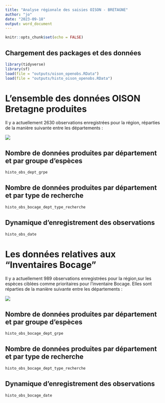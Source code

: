 ```yaml
---
title: "Analyse régionale des saisies OISON - BRETAGNE"
author: "jo"
date: "2023-09-18"
output: word_document
---
```


```r
knitr::opts_chunk$set(echo = FALSE)
```

## Chargement des packages et des données

```r
library(tidyverse)
library(sf)
load(file = "outputs/oison_openobs.RData")
load(file = "outputs/histo_oison_openobs.RData")
```

# L'ensemble des données OISON Bretagne produites

Il y a actuellement 2630 observations enregistrées pour la région, réparties de la manière suivante entre les départements :

![](outputs/stat_oison_bzh.png)

## Nombre de données produites par département et par groupe d'espèces

```r
histo_obs_dept_grpe
```

## Nombre de données produites par département et par type de recherche

```r
histo_obs_bocage_dept_type_recherche
```

## Dynamique d'enregistrement des observations

```r
histo_obs_date
```

# Les données relatives aux "Inventaires Bocage"

Il y a actuellement 989 observations enregistrées pour la région,sur les espèces ciblées comme prioritaires pour l'inventaire Bocage. Elles sont réparties de la manière suivante entre les départements :

![](outputs/stat_oison_bzh_bocage.png)

## Nombre de données produites par département et par groupe d'espèces

```r
histo_obs_bocage_dept_grpe
```

## Nombre de données produites par département et par type de recherche

```r
histo_obs_bocage_dept_type_recherche
```

## Dynamique d'enregistrement des observations

```r
histo_obs_bocage_date
```
